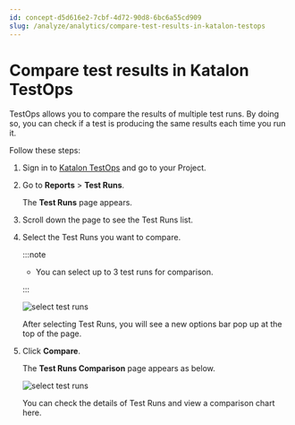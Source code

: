 ```yaml
---
id: concept-d5d616e2-7cbf-4d72-90d8-6bc6a55cd909
slug: /analyze/analytics/compare-test-results-in-katalon-testops
---
```


# Compare test results in Katalon TestOps

TestOps allows you to compare the results of multiple test runs. By doing so, you can check if a test is producing the same results each time you run it.

Follow these steps:

1.  Sign in to [Katalon TestOps](https://testops.katalon.io/login) and go to your Project.
2.  Go to **Reports** &gt; **Test Runs**.

    The **Test Runs** page appears.

3.  Scroll down the page to see the Test Runs list.

4.  Select the Test Runs you want to compare.

    
    :::note

    -   You can select up to 3 test runs for comparison.

    :::

    <img src="https://github.com/katalon-studio/docs-images/raw/master/katalon-analytics/docs/compare-test-results/kt2_select_test_run_2.png" alt="select test runs" />

    After selecting Test Runs, you will see a new options bar pop up at the top of the page.

5.  Click **Compare**.

    The **Test Runs Comparison** page appears as below.

    <img src="https://github.com/katalon-studio/docs-images/raw/master/katalon-analytics/docs/compare-test-results/kt2_test_run_comparison_2.png" alt="select test runs" />

    You can check the details of Test Runs and view a comparison chart here.